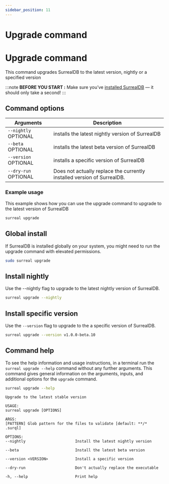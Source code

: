 ```yaml
---
sidebar_position: 11
---
```



# Upgrade command

# Upgrade command

This command upgrades SurrealDB to the latest version, nightly or a specified version

:::note
__BEFORE YOU START :__ Make sure you’ve [installed SurrealDB](/docs/installation/overview/) — it should only take a second!
:::

## Command options

<table>
    <thead>
        <tr>
            <th colspan="2">Arguments</th>
            <th>Description</th>
        </tr>
    </thead>  
    <tbody>
        <tr>
            <td colspan="2">
                <code>--nightly</code>
                <l className='grey'>OPTIONAL</l>
            </td>
            <td>
            installs the latest nightly version of SurrealDB
            </td>
        </tr>
        <tr>
            <td colspan="2">
                <code>--beta</code>
                <l className='grey'>OPTIONAL</l>
            </td>
            <td>
            installs the latest beta version of SurrealDB
            </td>
        </tr>
        <tr>
            <td colspan="2">
                <code>--version</code>
                <l className='grey'>OPTIONAL</l>
            </td>
            <td>
                installs a specific version of SurrealDB
            </td>
        </tr>
        <tr>
            <td colspan="2">
                <code>--dry-run</code>
                <l className='grey'>OPTIONAL</l>
            </td>
            <td>
                Does not actually replace the currently installed version of SurrealDB.
            </td>
        </tr>
    </tbody>
</table>


### Example usage
This example shows how you can use the upgrade command to upgrade to the latest version of SurrealDB

```bash
surreal upgrade
```

## Global install
If SurrealDB is installed globally on your system, you might need to run the upgrade command with elevated permissions.

```bash
sudo surreal upgrade
```

## Install nightly 
Use the --nightly flag to upgrade to the latest nightly version of SurrealDB.

```bash
surreal upgrade --nightly
```

## Install specific version
Use the `--version` flag to upgrade to the a specific version of SurrealDB.

```bash
surreal upgrade --version v1.0.0-beta.10
```

## Command help
To see the help information and usage instructions, in a terminal run the `surreal upgrade --help` command without any further arguments. This command gives general information on the arguments, inputs, and additional options for the `upgrade` command.

```bash
surreal upgrade --help
```

```
Upgrade to the latest stable version

USAGE:
surreal upgrade [OPTIONS]

ARGS:
[PATTERN] Glob pattern for the files to validate [default: **/* .surql]

OPTIONS:
--nightly                      Install the latest nightly version

--beta                         Install the latest beta version

--version <VERSION>            Install a specific version

--dry-run                      Don't actually replace the executable

-h, --help                     Print help

```
